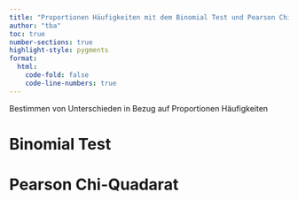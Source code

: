 ```yaml
---
title: "Proportionen Häufigkeiten mit dem Binomial Test und Pearson Chi-Quadrat"
author: "tba"
toc: true
number-sections: true
highlight-style: pygments
format:
  html:
    code-fold: false
    code-line-numbers: true
---
```


Bestimmen von Unterschieden in Bezug auf Proportionen Häufigkeiten

# Binomial Test

# Pearson Chi-Quadarat
